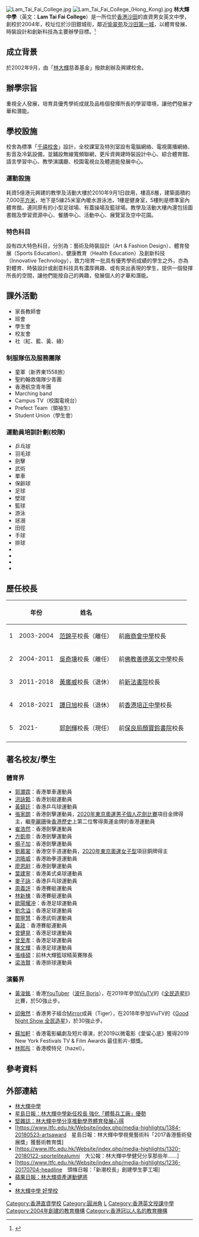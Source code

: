 {{Coord|22.3816|114.2031|type:landmark_region:HK|display=title}}
{{Infobox_School
| name = 林大輝中學<br>Lam Tai Fai College
| image = [[File:Lam Tai Fai yo 
College after extend.jpg|280px]]<BR>擴建後的林大輝中學
| established = 2004
| type = [[直資中學|直資中學]]
| 校監 = [[林大輝|林大輝]]
| principal = 郭劍輝先生（第5任）<br>（2021-2022學年上任）
| vice_principal = 吳名賢女士
| enrollment = 868人
| free_label = 教學語言
| Banding = Band 2A
| free_text = 英文
| house = 紅、黃、藍、綠 yo
| staff = 約70人(教職員)
| location = {{HKG}}[[沙田_(香港)|沙田]][[銀城街|銀城街]]25號
| website = http://www.ltfc.edu.hk
| telephone = +852 2786 1990
}}
[[File:Lam_Tai_Fai_College.jpg|thumb]]
[[File:Lam_Tai_Fai_College_(Hong_Kong).jpg|thumb]]
'''林大輝中學'''（英文：'''Lam Tai Fai College'''）是一所位於[[香港|香港]][[沙田_(香港)|沙田]]的直資男女英文中學，創校於2004年，校址位於沙田銀城街，鄰近[[愉翠苑|愉翠苑]]及[[沙田第一城|沙田第一城]]，以體育發展、時裝設計和創新科技為主要辦學目標。<small><ref>{{cite news |language=zh-hk |url=http://hk.apple.nextmedia.com/template/apple/art_main.php?iss_id=20100119&sec_id=25391&subsec_id=25392&art_id=13640994 |title=「一生一運動」成校標籤 |publisher=[[蘋果日報_(香港)|''apple.nextmedia.com'']] |date=2010-01-19 |accessdate=2010-01-19 |archive-date=2010-04-29 |archive-url=https://web.archive.org/web/20100429222626/http://hk.apple.nextmedia.com/template/apple/art_main.php?iss_id=20100119&sec_id=25391&subsec_id=25392&art_id=13640994 |dead-url=no }}</ref></small>

==成立背景==
於2002年9月，由「[[林大輝|林大輝]]慈善基金」撥款創辦及興建校舍。

==辦學宗旨==
重視全人發展，培育具優秀學術成就及品格個發揮所長的學習環境，讓他們發展才華和潛能。

==學校設施==
校舍為標準「[[千禧校舍|千禧校舍]]」設計，全校課室及特別室設有電腦網絡、電視廣播網絡、影音及冷氣設備，並鋪設無線寬頻聯網，更斥資興建時裝設計中心、綜合體育館、語言學習中心、教學演講廳、校園電視台及體適能發展中心。

===運動設施===
耗資5億港元興建的教學及活動大樓於2010年9月1日啟用，樓高8層，建築面積約7,000[[平方米|平方米]]，地下是5線25米室內暖水游泳池，1樓是健身室，5樓則是標準室內體育館，連同原有的小型足球場、有蓋操場及籃球場。教學及活動大樓內還包括圖書館及學習資源中心、餐膳中心、活動中心、展覽室及空中花園。

===特色科目===
設有四大特色科目，分別為：藝術及時裝設計（Art & Fashion Design）、體育發展（Sports Education）、健康教育（Health Education）及創新科技（Innovative Technology），致力培育一批具有優秀學術成績的學生之外，亦為對體育、時裝設計或創意科技具有濃厚興趣、或有突出表現的學生，提供一個發揮所長的空間，讓他們能按自己的興趣，發展個人的才華和潛能。

==課外活動==
* 家長教師會
*班會
* 學生會
* 校友會
* 社（紅、藍、黃、綠）

===制服隊伍及服務團隊===
* 童軍（新界東1558旅）
* 聖約翰救傷隊少青團
* 香港航空青年團
* Marching band
* Campus TV（校園電視台）
* Prefect Team（領袖生）
* Student Union（學生會）

===運動員培訓計劃(校隊) ===
* 乒乓球
*羽毛球
*劍擊
*武術
*單車
*保齡球
*足球
*壁球
*籃球
*游泳 
*拯溺 
*田徑
*手球 
*排球 
*
*
*
*

== 歷任校長 ==
{| class="wikitable"
|-
! !!年份 !! 姓名 !!
|-
| 1 || 2003-2004||[[范錦平|范錦平]]校長（離任）|| 前[[廠商會中學|廠商會中學]]校長
|-
| 2 || 2004-2011||[[吳奇壎|吳奇壎]]校長（離任）|| 前[[佛教善德英文中學|佛教善德英文中學]]校長
|-
| 3 || 2011-2018||[[黃廣威|黃廣威]]校長（退休）|| 前[[新法書院|新法書院]]校長
|-
| 4 || 2018-2021||[[譚日旭|譚日旭]]校長（退休）|| 前[[香港培正中學|香港培正中學]]校長
|-
|5
|2021-
|[[郭劍輝|郭劍輝]]校長（現任）|| 前[[保良局顏寶鈴書院|保良局顏寶鈴書院]]校長
|-
|}

==著名校友/學生==

=== 體育界 ===
*[[郭灝霆|郭灝霆]]：香港單車運動員
*[[洪詠甄|洪詠甄]]：香港划艇運動員
*[[黃鎮廷|黃鎮廷]]：香港乒乓球運動員
*[[張家朗|張家朗]]：香港劍擊運動員，[[2020年夏季奧林匹克運動會|2020年東京奧運]][[2020年夏季奧林匹克運動會擊劍男子個人花劍比賽|男子個人花劍比賽]]項目金牌得主，繼[[李麗珊|李麗珊]]後[[香港歷史|香港歷史]]上第二位奪得奧運金牌的香港運動員
*[[崔浩然|崔浩然]]：香港劍擊運動員
*[[方凱申|方凱申]]：香港劍擊運動員
*[[楊子加|楊子加]]：香港劍擊運動員
*[[劉慕裳|劉慕裳]]：香港空手道運動員，[[2020年夏季奧林匹克運動會|2020年東京奧運]][[2020年夏季奧林匹克運動會空手道女子型比賽|女子型]]項目銅牌得主
*[[洪晧威|洪晧威]]：香港跆拳道運動員
*[[廖恩尉|廖恩尉]]：香港劍擊運動員
*[[葉建寧|葉建寧]]：香港美式桌球運動員
*[[麥子詠|麥子詠]]：香港乒乓球運動員
*[[周義評|周義評]]：香港賽艇運動員
*[[林新棟|林新棟]]：香港賽艇運動員
*[[歐陽耀冲|歐陽耀冲]]：香港足球運動員
*[[劉念溢|劉念溢]]：香港足球運動員
*[[關寧慧|關寧慧]]：香港武術運動員
*[[黃政|黃政]]：香港賽艇運動員
*[[曾健晃|曾健晃]]：香港足球運動員
*[[曾至孝|曾至孝]]：香港足球運動員
*[[陳文輝_(足球運動員)|陳文輝]]：香港足球運動員
*[[張峰碩|張峰碩]]：前林大輝籃球精英賽隊長
*[[梁浩賢|梁浩賢]]：香港排球運動員

=== 演藝界 ===
*[[黃浚銘|黃浚銘]]：香港[[香港YouTube頻道訂閱人數排行榜|YouTuber]]（[[波仔_Boris|波仔 Boris]]），在2019年參加[[ViuTV|ViuTV]]的《[[全民造星II|全民造星II]]》比賽，於50強止步。

*[[邱傲然|邱傲然]]：香港男子組合[[MIRROR_(組合)|Mirror]]成員（Tiger），在2018年參加ViuTV的《[[Good_Night_Show_全民造星|Good Night Show 全民造星]]》，於30強止步。

*[[蘇加軒|蘇加軒]]：香港電影編劇及短片導演，於2019以微電影《愛留心底》獲得2019 New York Festivals TV & Film Awards 最佳影片-銀獎。
*[[林熙彤|林熙彤]]：香港模特兒（hazel）。

==參考資料==
{{reflist}}

==外部連結==
*[http://www.ltfc.edu.hk 林大輝中學] {{Wayback|url=http://www.ltfc.edu.hk/ |date=20100818053610 }}
*[https://www.ltfc.edu.hk/Website/index.php/media-highlights/1543-20190102-hkej 星島日報：林大輝中學新任校長 強化「體藝兵工廠」優勢] {{Wayback|url=https://www.ltfc.edu.hk/Website/index.php/media-highlights/1543-20190102-hkej |date=20201021082024 }}
*[https://www.ltfc.edu.hk/Website/index.php/media-highlights/1530-20181207-kinliu-interview 堅雜誌：林大輝中學分享推動學界體育發展心得] {{Wayback|url=https://www.ltfc.edu.hk/Website/index.php/media-highlights/1530-20181207-kinliu-interview |date=20210419205820 }}
*[https://www.ltfc.edu.hk/Website/index.php/media-highlights/1384-20180523-artsaward　星島日報：林大輝中學視覺藝術科「2017香港藝術發展獎」獲藝術教育獎] {{Wayback|url=https://www.ltfc.edu.hk/Website/index.php/media-highlights/1384-20180523-artsaward |date=20210305125006 }}
*[https://www.ltfc.edu.hk/Website/index.php/media-highlights/1320-20180122-sportelitealumni　大公報：林大輝中學健兒分享那些年……]
*[https://www.ltfc.edu.hk/Website/index.php/media-highlights/1236-20170704-headline　頭條日報：「新潮校長」創建學生夢工場] {{Wayback|url=https://www.ltfc.edu.hk/Website/index.php/media-highlights/1236-20170704-headline |date=20170729025908 }}
*[http://hk.apple.nextmedia.com/template/apple/art_main.php?iss_id=20100119&sec_id=25391&subsec_id=25392&art_id=13640993 蘋果日報：林大輝盛產運動健將] {{Wayback|url=http://hk.apple.nextmedia.com/template/apple/art_main.php?iss_id=20100119&sec_id=25391&subsec_id=25392&art_id=13640993 |date=20100501074757 }}
*{{cite news | title = 林大輝基層創富 億元辦學 | date =  | url = http://www.hkheadline.com/culture/culture_content.asp?contid=35751&srctype=g | work = 頭條日報轉載星島日報 |quote = | accessdate = }}
*[https://www.goodschool.hk/%E6%9E%97%E5%A4%A7%E8%BC%9D%E4%B8%AD%E5%AD%B8 林大輝中學 好學校] {{Wayback|url=https://www.goodschool.hk/%E6%9E%97%E5%A4%A7%E8%BC%9D%E4%B8%AD%E5%AD%B8 |date=20211113141447 }}

{{香港藝術教育}}
{{香港體育教育}}
[[Category:香港直資學校|Category:香港直資學校]]
[[Category:圓洲角|Category:圓洲角]]
[[Category:沙田區中學|L]]
[[Category:香港英文授課中學|Category:香港英文授課中學]]
[[Category:2004年創建的教育機構|Category:2004年創建的教育機構]]
[[Category:香港冠以人名的教育機構|Category:香港冠以人名的教育機構]]